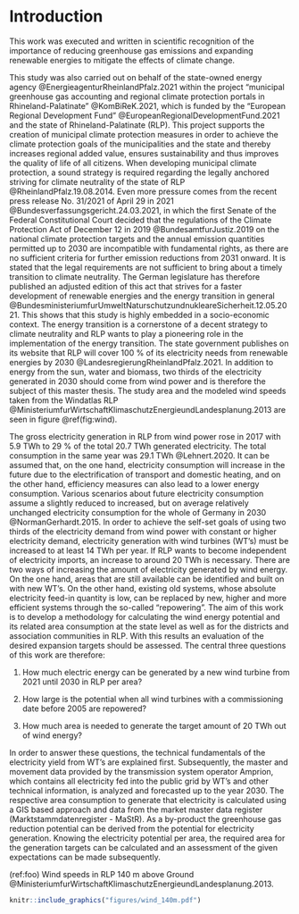 # Introduction

This work was executed and written in scientific recognition of the importance of reducing greenhouse gas emissions and expanding renewable energies to mitigate the effects of climate change.

This study was also carried out on behalf of the state-owned energy agency @EnergieagenturRheinlandPfalz.2021 within the project “municipal greenhouse gas accounting and regional climate protection portals in Rhineland-Palatinate” @KomBiReK.2021, which is funded by the “European Regional Development Fund” @EuropeanRegionalDevelopmentFund.2021 and the state of Rhineland-Palatinate (RLP). This project supports the creation of municipal climate protection measures in order to achieve the climate protection goals of the municipalities and the state and thereby increases regional added value, ensures sustainability and thus improves the quality of life of all citizens. When developing municipal climate protection, a sound strategy is required regarding the legally anchored striving for climate neutrality of the state of RLP @RheinlandPfalz.19.08.2014. Even more pressure comes from the recent press release No. 31/2021 of April 29 in 2021 @Bundesverfassungsgericht.24.03.2021, in which the first Senate of the Federal Constitutional Court decided that the regulations of the Climate Protection Act of December 12 in 2019 @BundesamtfurJustiz.2019 on the national climate protection targets and the annual emission quantities permitted up to 2030 are incompatible with fundamental rights, as there are no sufficient criteria for further emission reductions from 2031 onward. It is stated that the legal requirements are not sufficient to bring about a timely transition to climate neutrality. The German legislature has therefore published an adjusted edition of this act that strives for a faster development of renewable energies and the energy transition in general @BundesministeriumfurUmweltNaturschutzundnukleareSicherheit.12.05.2021. This shows that this study is highly embedded in a socio-economic context. The energy transition is a cornerstone of a decent strategy to climate neutrality and RLP wants to play a pioneering role in the implementation of  the energy transition. The state government publishes on its website that RLP will cover 100 % of its electricity needs from renewable energies by 2030 @LandesregierungRheinlandPfalz.2021. In addition to energy from the sun, water and biomass, two thirds of the electricity generated in 2030 should come from wind power and is therefore the subject of this master thesis. The study area and the modeled wind speeds taken from the Windatlas RLP @MinisteriumfurWirtschaftKlimaschutzEnergieundLandesplanung.2013 are seen in figure \@ref(fig:wind).

The gross electricity generation in RLP from wind power rose in 2017 with 5.9 TWh to 29 % of the total 20.7 TWh generated electricity. The total consumption in the same year was 29.1 TWh @Lehnert.2020. It can be assumed that, on the one hand, electricity consumption will increase in the future due to the electrification of transport and domestic heating, and on the other hand, efficiency measures can also lead to a lower energy consumption. Various scenarios about future electricity consumption assume a slightly reduced to increased, but on average relatively unchanged electricity consumption for the whole of Germany in 2030 @NormanGerhardt.2015. In order to achieve the self-set goals of using two thirds of the electricity demand from wind power with constant or higher electricity demand, electricity generation with wind turbines (WT’s) must be increased to at least 14 TWh per year. If RLP wants to become independent of electricity imports, an increase to around 20 TWh is necessary. There are two ways of increasing the amount of electricity generated by wind energy. On the one hand, areas that are still available can be identified and built on with new WT’s. On the other hand, existing old systems, whose absolute electricity feed-in quantity is low, can be replaced by new, higher and more efficient systems through the so-called "repowering".
The aim of this work is to develop a methodology for calculating the wind energy potential and its related area consumption at the state level as well as for the districts and association communities in RLP. With this results an evaluation of the desired expansion targets should be assessed. The central three questions of this work are therefore:

1.	How much electric energy can be generated by a new wind turbine from 2021 until 2030 in RLP per area?

2.	How large is the potential when all wind turbines with a commissioning date before 2005 are repowered?

3.	How much area is needed to generate the target amount of 20 TWh out of wind energy?

In order to answer these questions, the technical fundamentals of the electricity yield from WT’s are explained first. Subsequently, the master and movement data provided by the transmission system operator Amprion, which contains all electricity fed into the public grid by WT’s and other technical information, is analyzed and forecasted up to the year 2030. The respective area consumption to generate that electricity is calculated using a GIS based approach and data from the market master data register (Marktstammdatenregister - MaStR). As a by-product the greenhouse gas reduction potential can be derived from the potential for electricity generation. Knowing the electricity potential per area, the required area for the generation targets can be calculated and an assessment of the given expectations can be made subsequently.



(ref:foo) Wind speeds in RLP 140 m above Ground @MinisteriumfurWirtschaftKlimaschutzEnergieundLandesplanung.2013. 



```r
knitr::include_graphics("figures/wind_140m.pdf")
```
